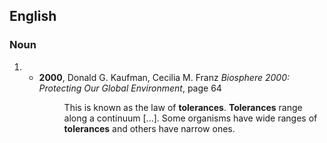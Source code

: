 ==English==

===Noun===
{{head|en|noun form}}

# {{plural of|en|tolerance}}
#* '''2000''', Donald G. Kaufman, Cecilia M. Franz ''Biosphere 2000: Protecting Our Global Environment'', page 64
#*: This is known as the law of '''tolerances'''. '''Tolerances''' range along a continuum [...]. Some organisms have wide ranges of '''tolerances''' and others have narrow ones.